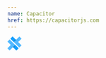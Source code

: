 ```yaml
---
name: Capacitor
href: https://capacitorjs.com
---
```


<svg xmlns="http://www.w3.org/2000/svg" width="32" height="32" viewBox="0 0 256 256">
  <path
    fill="#53B9FF"
    d="M39.863 54.115L.311 93.716l60.995 61.179L0 216.385l39.428 39.619l61.43-61.507l61.097 61.068l39.552-39.602z"
  ></path>
  <path fill="#119EFF" d="m140.517 154.896l-39.658 39.601l61.097 61.069l39.552-39.602z"></path>
  <path fill-opacity=".2" d="m140.517 154.896l-39.658 39.601l15.267 15.182z"></path>
  <path
    fill="#53B9FF"
    d="M194.57 100.985L256 39.478L216.431 0l-61.412 61.384L93.917.311L54.365 39.913L216.01 201.761l39.552-39.602z"
  ></path>
  <path fill="#119EFF" d="m115.36 100.987l39.659-39.602L93.917.313L54.365 39.914z"></path>
  <path fill-opacity=".2" d="m115.359 100.985l39.659-39.601l-15.271-15.186z"></path>
</svg>
